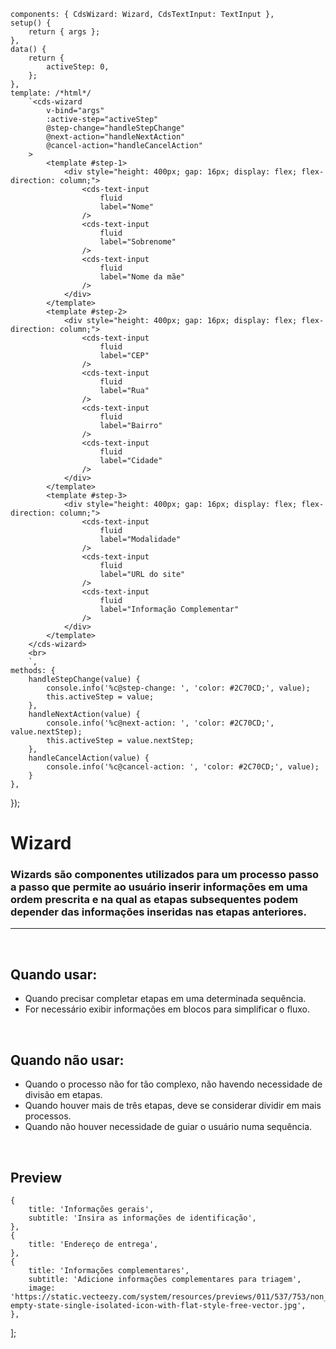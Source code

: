 
<Meta of={WizardStories} />

	components: { CdsWizard: Wizard, CdsTextInput: TextInput },
	setup() {
		return { args };
	},
	data() {
		return {
			activeStep: 0,
		};
	},
	template: /*html*/
		`<cds-wizard
			v-bind="args"
			:active-step="activeStep"
			@step-change="handleStepChange"
			@next-action="handleNextAction"
			@cancel-action="handleCancelAction"
		>
			<template #step-1>
				<div style="height: 400px; gap: 16px; display: flex; flex-direction: column;">
					<cds-text-input
						fluid
						label="Nome"
					/>
					<cds-text-input
						fluid
						label="Sobrenome"
					/>
					<cds-text-input
						fluid
						label="Nome da mãe"
					/>
				</div>
			</template>
			<template #step-2>
				<div style="height: 400px; gap: 16px; display: flex; flex-direction: column;">
					<cds-text-input
						fluid
						label="CEP"
					/>
					<cds-text-input
						fluid
						label="Rua"
					/>
					<cds-text-input
						fluid
						label="Bairro"
					/>
					<cds-text-input
						fluid
						label="Cidade"
					/>
				</div>
			</template>
			<template #step-3>
				<div style="height: 400px; gap: 16px; display: flex; flex-direction: column;">
					<cds-text-input
						fluid
						label="Modalidade"
					/>
					<cds-text-input
						fluid
						label="URL do site"
					/>
					<cds-text-input
						fluid
						label="Informação Complementar"
					/>
				</div>
			</template>
		</cds-wizard>
		<br>
		`,
	methods: {
		handleStepChange(value) {
			console.info('%c@step-change: ', 'color: #2C70CD;', value);
			this.activeStep = value;
		},
		handleNextAction(value) {
			console.info('%c@next-action: ', 'color: #2C70CD;', value.nextStep);
			this.activeStep = value.nextStep;
		},
		handleCancelAction(value) {
			console.info('%c@cancel-action: ', 'color: #2C70CD;', value);
		}
	},
});

# Wizard

### Wizards são componentes utilizados para um processo passo a passo que permite ao usuário inserir informações em uma ordem prescrita e na qual as etapas subsequentes podem depender das informações inseridas nas etapas anteriores.

***

<br />

## Quando usar:

* Quando precisar completar etapas em uma determinada sequência.
* For necessário exibir informações em  blocos para simplificar o fluxo.

<br />

## Quando não usar:

* Quando o processo não for tão complexo, não havendo necessidade de divisão em etapas.
* Quando houver mais de três etapas, deve se considerar dividir em mais processos.
* Quando não houver necessidade de guiar o usuário numa sequência.

<br />

## Preview

	{
		title: 'Informações gerais',
		subtitle: 'Insira as informações de identificação',
	},
	{
		title: 'Endereço de entrega',
	},
	{
		title: 'Informações complementares',
		subtitle: 'Adicione informações complementares para triagem',
		image: 'https://static.vecteezy.com/system/resources/previews/011/537/753/non_2x/box-empty-state-single-isolated-icon-with-flat-style-free-vector.jpg',
	},
];

<Canvas>
  <Story of={WizardStories.Wizard} />
</Canvas>

<Controls />
